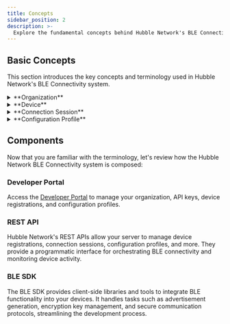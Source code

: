 ```yaml
---
title: Concepts
sidebar_position: 2
description: >-
  Explore the fundamental concepts behind Hubble Network's BLE Connectivity. Understand the key terminology and architecture that powers secure, low-power communication for IoT and embedded devices.
---
```


## Basic Concepts

This section introduces the key concepts and terminology used in Hubble Network's BLE Connectivity system.

<details>
  <summary>
    **Organization**
  </summary>
In Hubble Network, the organization is the top-level entity where your BLE devices and configurations are managed. Every device that connects to the Hubble BLE network is registered under an organization. Your API keys, security settings, and profiles are tied to your organization, making it the central administrative unit.
</details>

<details>
  <summary>
    **Device**
  </summary>
A device in Hubble Network's BLE Connectivity system refers to any Bluetooth-enabled hardware (such as sensors, wearables, or embedded modules) that connects to the network. Devices register with an organization and exchange data via BLE advertisement packets, enabling seamless communication across low-power environments.
</details>

<details>
  <summary>
    **Connection Session**
  </summary>
A connection session represents a continuous period during which a device is actively connected to the Hubble Network BLE network. When a device disconnects and later reconnects, a new session is created. Sessions help track device activity and data transmission over time.
</details>

<details>
  <summary>
    **Configuration Profile**
  </summary>
A configuration profile defines a set of parameters that control how a device communicates on the Hubble Network BLE network. This includes settings for encryption, advertisement data, connection intervals, and other BLE-specific options. Profiles enable you to customize device behavior and optimize performance based on your use case.

To create or update a profile, please refer to our [Developer Portal’s Configuration Section](https://dev.hubblenetwork.com/profiles).
</details>

## Components

Now that you are familiar with the terminology, let's review how the Hubble Network BLE Connectivity system is composed:

### Developer Portal

Access the [Developer Portal](https://dev.hubblenetwork.com/dashboard) to manage your organization, API keys, device registrations, and configuration profiles.

### REST API

Hubble Network's REST APIs allow your server to manage device registrations, connection sessions, configuration profiles, and more. They provide a programmatic interface for orchestrating BLE connectivity and monitoring device activity.

### BLE SDK

The BLE SDK provides client-side libraries and tools to integrate BLE functionality into your devices. It handles tasks such as advertisement generation, encryption key management, and secure communication protocols, streamlining the development process.

<head>
  <title>BLE Connectivity Concepts</title>
  <meta
    name="description"
    content="Explore the fundamental concepts behind Hubble Network's BLE Connectivity. Learn key terminology and understand how Hubble Network's architecture enables secure, low-power communication for IoT and embedded devices."
  />
</head>
